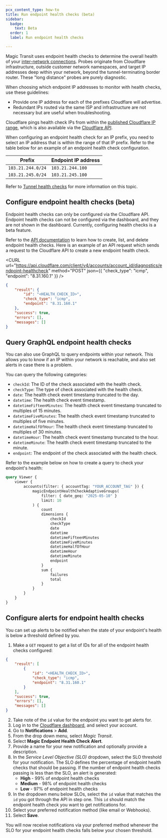 ```yaml
---
pcx_content_type: how-to
title: Run endpoint health checks (beta)
sidebar:
  badge:
    text: Beta
  order: 1
  label: Run endpoint health checks

---
```



Magic Transit uses endpoint health checks to determine the overall health of your [inter-network connections](/magic-transit/reference/gre-ipsec-tunnels/). Probes originate from Cloudflare infrastructure, outside customer network namespaces, and target IP addresses deep within your network, beyond the tunnel-terminating border router. These "long distance" probes are purely diagnostic.

When choosing which endpoint IP addresses to monitor with health checks, use these guidelines:

- Provide one IP address for each of the prefixes Cloudflare will advertise.
- Redundant IPs routed via the same ISP and infrastructure are not necessary but are useful when troubleshooting.

Cloudflare pings health check IPs from within the [published Cloudflare IP range](https://www.cloudflare.com/ips/), which is also available via the [Cloudflare API](/api/resources/ips/methods/list/).

When configuring an endpoint health check for an IP prefix, you need to select an IP address that is within the range of that IP prefix. Refer to the table below for an example of an endpoint health check configuration.

| Prefix            | Endpoint IP address |
| ----------------- | ------------------- |
| `103.21.244.0/24` | `103.21.244.100`    |
| `103.21.245.0/24` | `103.21.245.100`    |

Refer to [Tunnel health checks](/magic-transit/reference/tunnel-health-checks/) for more information on this topic.

## Configure endpoint health checks (beta)

Endpoint health checks can only be configured via the Cloudflare API. Endpoint health checks can not be configured via the dashboard, and they are not shown in the dashboard. Currently, configuring health checks is a beta feature.

Refer to the [API documentation](/api/resources/diagnostics/subresources/endpoint-healthchecks/) to learn how to create, list, and delete endpoint health checks. Here is an example of an API request which sends a request to the Cloudflare API to create a new endpoint health check.

<Render file="account-id-api-key" product="networking-services" />

<CURL
  url="https://api.cloudflare.com/client/v4/accounts/account_id/diagnostics/endpoint-healthcheck"
  method="POST"
  json={{
    "check_type": "icmp",
    "endpoint": "8.31.160.1"
  }}
/>

```json output
{
    "result": {
        "id": "<HEALTH_CHECK_ID>",
        "check_type": "icmp",
        "endpoint": "8.31.160.1"
    },
    "success": true,
    "errors": [],
    "messages": []
}
```

## Query GraphQL endpoint health checks

You can also use GraphQL to query endpoints within your network. This allows you to know if an IP within your network is reachable, and also set alerts in case there is a problem.

You can query the following categories:

- `checkId`: The ID of the check associated with the health check.
- `checkType`: The type of check associated with the health check.
- `date`: The health check event timestamp truncated to the day.
- `datetime`: The health check event timestamp.
- `datetimeFifteenMinutes`: The health check event timestamp truncated to multiples of 15 minutes.
- `datetimeFiveMinutes`: The health check event timestamp truncated to multiples of five minutes.
- `datetimeHalfOfHour`: The health check event timestamp truncated to multiples of 30 minutes.
- `datetimeHour`: The health check event timestamp truncated to the hour.
- `datetimeMinute`: The health check event timestamp truncated to the minute.
- `endpoint`: The endpoint of the check associated with the health check.

Refer to the example below on how to create a query to check your endpoint's health:

```graphql
query Viewer {
    viewer {
        accounts(filter: { accountTag: "YOUR_ACCOUNT_TAG" }) {
            magicEndpointHealthCheckAdaptiveGroups(
                filter: { date_geq: "2025-05-10" }
                limit: 10
            ) {
                count
                dimensions {
                    checkId
                    checkType
                    date
                    datetime
                    datetimeFifteenMinutes
                    datetimeFiveMinutes
                    datetimeHalfOfHour
                    datetimeHour
                    datetimeMinute
                    endpoint
                }
                sum {
                    failures
                    total
                }
            }
        }
    }
}
```

## Configure alerts for endpoint health checks

You can set up alerts to be notified when the state of your endpoint's health is below a threshold defined by you.

1. Make a `GET` request to get a list of IDs for all of the endpoint health checks configured:

<CURL
  url="https://api.cloudflare.com/client/v4/accounts/<account id>/diagnostics/endpoint-healthcheck"
  method="GET"
/>

```json output
{
    "result": [
        {
            "id": "<HEALTH_CHECK_ID>",
            "check_type": "icmp",
            "endpoint": "8.31.160.1"
        }
    ],
    "success": true,
    "errors": [],
    "messages": []
}
```

2. Take note of the `id` value for the endpoint you want to get alerts for.
3. Log in to the [Cloudflare dashboard](https://dash.cloudflare.com/), and select your account.
4. Go to **Notifications** > **Add**.
5. From the drop down menu, select *Magic Transit*.
6. Select **Magic Endpoint Health Check Alert**.
7. Provide a name for your new notification and optionally provide a description.
8. In the *Service Level Objective (SLO)* dropdown, select the SLO threshold for your notification. The SLO defines the percentage of endpoint health checks that should be passing. If the number of endpoint health checks passing is less than the SLO, an alert is generated:
	- **High** - 99% of endpoint health checks
	- **Medium** - 98% of endpoint health checks
	- **Low** - 97% of endpoint health checks
9. In the dropdown menu below SLOs, select the `id` value that matches the `id` you got through the API in step one. This `id` should match the endpoint health check you want to get notifications for.
10. Select your preferred notification method (like email or Webhooks).
11. Select **Save**.

You will now receive notifications via your preferred method whenever the SLO for your endpoint health checks falls below your chosen threshold.
